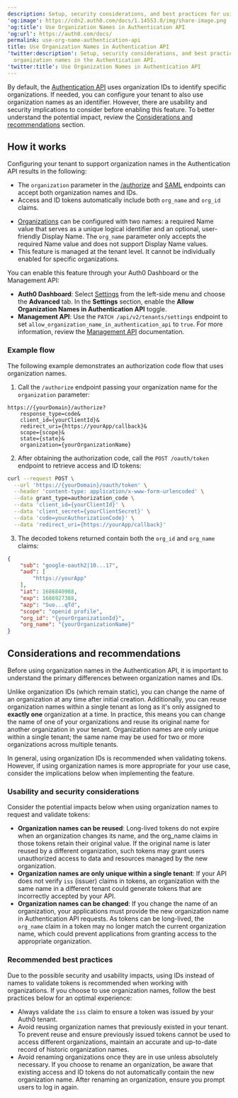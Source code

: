```yaml
---
description: Setup, security considerations, and best practices for using organization names in the Authentication API.
'og:image': https://cdn2.auth0.com/docs/1.14553.0/img/share-image.png
'og:title': Use Organization Names in Authentication API
'og:url': https://auth0.com/docs/
permalink: use-org-name-authentication-api
title: Use Organization Names in Authentication API
'twitter:description': Setup, security considerations, and best practices for using
  organization names in the Authentication API.
'twitter:title': Use Organization Names in Authentication API
---
```

By default, the [Authentication API](https://auth0.com/docs/api/authentication) uses organization IDs to identify specific organizations. If needed, you can configure your tenant to also use organization names as an identifier. However, there are usability and security implications to consider before enabling this feature. To better understand the potential impact, review the [Considerations and recommendations](#considerations-and-recommendations) section.

## How it works

Configuring your tenant to support organization names in the Authentication API results in the following:

* The `organization` parameter in the [/authorize](https://auth0.com/docs/api/authentication#authorize-application) and [SAML](https://auth0.com/docs/api/authentication#saml) endpoints can accept both organization names and IDs.
* Access and <Tooltip tip="ID Token: Credential meant for the client itself, rather than for accessing a resource." cta="View Glossary" href="/glossary?term=ID+tokens">ID tokens</Tooltip> automatically include both `org_name` and `org_id` claims.

<Callout icon="file-lines" color="#0EA5E9" iconType="regular">

* [Organizations](/manage-users/organizations/configure-organizations/create-organizations) can be configured with two names: a required Name value that serves as a unique logical identifier and an optional, user-friendly Display Name. The `org_name` parameter only accepts the required Name value and does not support Display Name values.
* This feature is managed at the tenant level. It cannot be individually enabled for specific organizations.

</Callout>

You can enable this feature through your <Tooltip tip="Auth0 Dashboard: Auth0's main product to configure your services." cta="View Glossary" href="/glossary?term=Auth0+Dashboard">Auth0 Dashboard</Tooltip> or the <Tooltip tip="Auth0 Dashboard: Auth0's main product to configure your services." cta="View Glossary" href="/glossary?term=Management+API">Management API</Tooltip>:

* **Auth0 Dashboard**: Select [Settings](/get-started/tenant-settings) from the left-side menu and choose the **Advanced** tab. In the **Settings** section, enable the **Allow Organization Names in Authentication API** toggle.
* **Management API**: Use the `PATCH /api/v2/tenants/settings` endpoint to set `allow_organization_name_in_authentication_api` to `true`. For more information, review the [Management API](https://auth0.com/docs/api/management/v2) documentation.

### Example flow

The following example demonstrates an authorization code flow that uses organization names.

1. Call the `/authorize` endpoint passing your organization name for the `organization` parameter:


```http lines
https://{yourDomain}/authorize?
    response_type=code&
    client_id={yourClientId}&
    redirect_uri={https://yourApp/callback}&
    scope={scope}&
    state={state}&
    organization={yourOrganizationName}
```

2. After obtaining the authorization code, call the `POST /oauth/token` endpoint to retrieve access and ID tokens:


```bash lines
curl --request POST \
  --url 'https://{yourDomain}/oauth/token' \
  --header 'content-type: application/x-www-form-urlencoded' \
  --data grant_type=authorization_code \
  --data 'client_id={yourClientId}' \
  --data 'client_secret={yourClientSecret}' \
  --data 'code=yourAuthorizationCode}' \
  --data 'redirect_uri={https://yourApp/callback}'
```

3. The decoded tokens returned contain both the `org_id` and `org_name` claims:

```json lines
{
    "sub": "google-oauth2|10...17",
    "aud": [
        "https://yourApp"
    ],
    "iat": 1686840988,
    "exp": 1686927388,
    "azp": "Suo...qTd",
    "scope": "openid profile",
    "org_id": "{yourOrganizationId}",
    "org_name": "{yourOrganizationName}"
}
```

## Considerations and recommendations

Before using organization names in the Authentication API, it is important to understand the primary differences between organization names and IDs.

Unlike organization IDs (which remain static), you can change the name of an organization at any time after initial creation. Additionally, you can reuse organization names within a single tenant as long as it's only assigned to **exactly one** organization at a time. In practice, this means you can change the name of one of your organizations and reuse its original name for another organization in your tenant. Organization names are only unique within a single tenant; the same name may be used for two or more organizations across multiple tenants.

In general, using organization IDs is recommended when validating tokens. However, if using organization names is more appropriate for your use case, consider the implications below when implementing the feature.

### Usability and security considerations

Consider the potential impacts below when using organization names to request and validate tokens:

* **Organization names can be reused**: Long-lived tokens do not expire when an organization changes its name, and the org\_name claims in those tokens retain their original value. If the original name is later reused by a different organization, such tokens may grant users unauthorized access to data and resources managed by the new organization.
* **Organization names are only unique within a single tenant**: If your API does not verify `iss` (issuer) claims in tokens, an organization with the same name in a different tenant could generate tokens that are incorrectly accepted by your API.
* **Organization names can be changed**: If you change the name of an organization, your applications must provide the new organization name in Authentication API requests. As tokens can be long-lived, the `org_name` claim in a token may no longer match the current organization name, which could prevent applications from granting access to the appropriate organization.

### Recommended best practices

Due to the possible security and usability impacts, using IDs instead of names to validate tokens is recommended when working with organizations. If you choose to use organization names, follow the best practices below for an optimal experience:

* Always validate the `iss` claim to ensure a token was issued by your Auth0 tenant.
* Avoid reusing organization names that previously existed in your tenant. To prevent reuse and ensure previously issued tokens cannot be used to access different organizations, maintain an accurate and up-to-date record of historic organization names.
* Avoid renaming organizations once they are in use unless absolutely necessary. If you choose to rename an organization, be aware that existing access and ID tokens do not automatically contain the new organization name. After renaming an organization, ensure you prompt users to log in again.